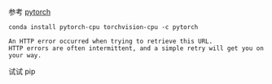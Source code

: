 参考 [pytorch](https://pytorch.org/get-started/locally/)

```
conda install pytorch-cpu torchvision-cpu -c pytorch
```

```
An HTTP error occurred when trying to retrieve this URL.
HTTP errors are often intermittent, and a simple retry will get you on your way.
```

试试 pip

